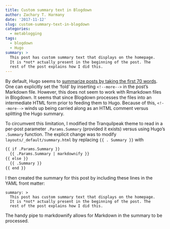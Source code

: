 ```yaml
---
title: Custom summary text in Blogdown
author: Zachary T. Harmany
date: '2017-11-12'
slug: custom-summary-text-in-blogdown
categories:
  - metablogging
tags:
  - blogdown
  - Hugo
summary: >
  This post has custom summary text that displays on the homepage.
  It is *not* actually present in the beginning of the post. The 
  rest of the post explains how I did this.
---
```


By default, Hugo seems to [summarize posts by taking the first 70 words](https://gohugo.io/content-management/summaries/). One can explicitly set the 'fold' by inserting `<!--more-->` in the post's Markdown file. However, this does not seem to work with Rmarkdown files in Blogdown. It seems that since Blogdown processes the files into an intermediate HTML form prior to feeding them to Hugo. Because of this, `<!--more-->` winds up being carried along as an HTML comment versus splitting the Hugo summary. 

To circumvent this limitation, I modified the Tranquilpeak theme to read in a per-post parameter `.Params.Summary` (provided it exists) versus using Hugo's `.Summary` function. The explicit change was to modify `layouts/_default/summary.html` by replacing `{{ . Summary }}` with
```html
{{ if .Params.Summary }}
  {{ .Params.Summary | markdownify }}
{{ else }}
  {{ .Summary }}
{{ end }}
```
I then created the summary for this post by including these lines in the YAML front matter:
```text
summary: >
  This post has custom summary text that displays on the homepage.
  It is *not* actually present in the beginning of the post. The 
  rest of the post explains how I did this.
```
The handy pipe to markdownify allows for Markdown in the summary to be processed.
